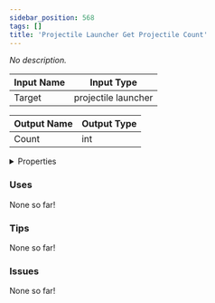 ```yaml
---
sidebar_position: 568
tags: []
title: 'Projectile Launcher Get Projectile Count'
---
```


*No description.*




<EsbSvg />

| Input Name | Input Type |
|-----------|-----------|
| Target | projectile launcher |

| Output Name | Output Type |
|-----------|-----------|
| Count | int |


<details>
  <summary>Properties</summary>
  <div>
    <div>
    <table>
      <thead>
        <tr>
          <th>Is beta required?</th>
          <th>❌</th>
        </tr>
        <tr>
          <th>Is this chip a trolling risk?</th>
          <th>❌</th>
        </tr>
        <tr>
          <th>Is this chip a role assignment risk?</th>
          <th>❌</th>
        </tr>
        <tr>
          <th>Chip UUID</th>
          <th>25f4df63-828a-482b-89e5-96e357575dfe</th>
        </tr>
      </thead>
    </table>
    </div>
  </div>
</details>

### Uses

None so far!

### Tips

None so far!

### Issues

None so far!